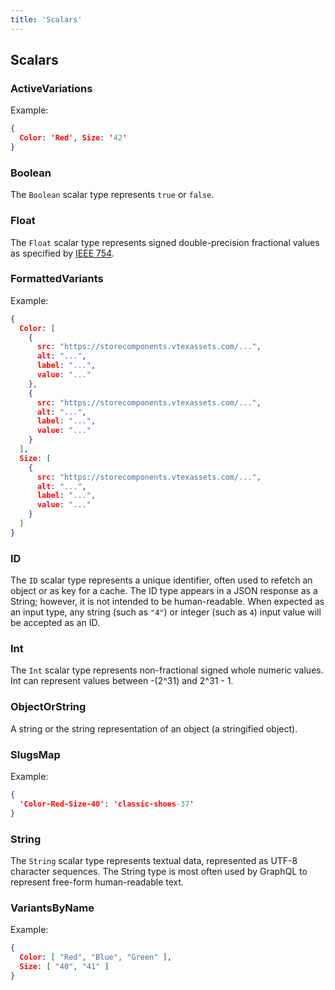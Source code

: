 ```yaml
---
title: 'Scalars'
---
```


## Scalars

### ActiveVariations

Example:

```json
{
  Color: 'Red', Size: '42'
}
```

### Boolean

The `Boolean` scalar type represents `true` or `false`.

### Float

The `Float` scalar type represents signed double-precision fractional values as specified by [IEEE 754](https://en.wikipedia.org/wiki/IEEE_floating_point).

### FormattedVariants

Example:

```json
{
  Color: [
    {
      src: "https://storecomponents.vtexassets.com/...",
      alt: "...",
      label: "...",
      value: "..."
    },
    {
      src: "https://storecomponents.vtexassets.com/...",
      alt: "...",
      label: "...",
      value: "..."
    }
  ],
  Size: [
    {
      src: "https://storecomponents.vtexassets.com/...",
      alt: "...",
      label: "...",
      value: "..."
    }
  ]
}
```

### ID

The `ID` scalar type represents a unique identifier, often used to refetch an object or as key for a cache. The ID type appears in a JSON response as a String; however, it is not intended to be human-readable. When expected as an input type, any string (such as `"4"`) or integer (such as `4`) input value will be accepted as an ID.

### Int

The `Int` scalar type represents non-fractional signed whole numeric values. Int can represent values between -(2^31) and 2^31 - 1.

### ObjectOrString

A string or the string representation of an object (a stringified object).

### SlugsMap

Example:

```json
{
  'Color-Red-Size-40': 'classic-shoes-37'
}
```

### String

The `String` scalar type represents textual data, represented as UTF-8 character sequences. The String type is most often used by GraphQL to represent free-form human-readable text.

### VariantsByName

Example:

```json
{
  Color: [ "Red", "Blue", "Green" ],
  Size: [ "40", "41" ]
}
```